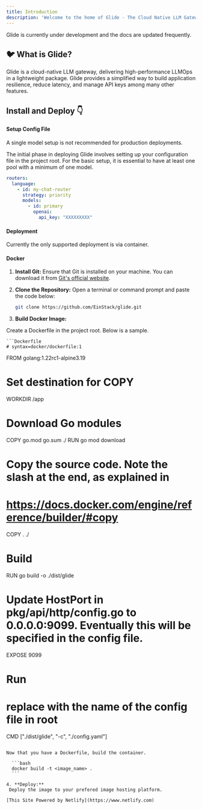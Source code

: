 ```yaml
---
title: Introduction
description: 'Welcome to the home of Glide - The Cloud Native LLM Gateway'
---
```


<Info>
  Glide is currently under development and the docs are updated frequently.
</Info>

## 🐦 What is Glide?

Glide is a cloud-native LLM gateway, delivering high-performance LLMOps in a lightweight package.
Glide provides a simplified way to build application resilience, reduce latency, and manage API keys among many other features.

## Install and Deploy 👇

#### Setup Config File

<Info>
  A single model setup is not recommended for production deployments.
</Info>

The initial phase in deploying Glide involves setting up your configuration file in the project root. For the basic setup, it is essential to have at least one pool with a minimum of one model. 
```yaml
routers:
  language:
    - id: my-chat-router
      strategy: priority
      models:
        - id: primary
          openai:
            api_key: "XXXXXXXXX"
```


#### Deployment

Currently the only supported deployment is via container.

#### Docker

1. **Install Git:**
   Ensure that Git is installed on your machine. You can download it from [Git's official website](https://git-scm.com/).

2. **Clone the Repository:**
   Open a terminal or command prompt and paste the code below:

   ```bash
   git clone https://github.com/EinStack/glide.git
   ```

3. **Build Docker Image:**

  Create a Dockerfile in the project root. Below is a sample.

    ```Dockerfile
    # syntax=docker/dockerfile:1

  FROM golang:1.22rc1-alpine3.19

  # Set destination for COPY
  WORKDIR /app

  # Download Go modules
  COPY go.mod go.sum ./
  RUN go mod download

  # Copy the source code. Note the slash at the end, as explained in
  # https://docs.docker.com/engine/reference/builder/#copy
  COPY . ./

  # Build
  RUN go build -o ./dist/glide

  # Update HostPort in pkg/api/http/config.go to 0.0.0.0:9099. Eventually this will be specified in the config file.
  EXPOSE 9099 

  # Run 
  # replace with the name of the config file in root
  CMD ["./dist/glide", "-c", "./config.yaml"] 
  ```
  
  Now that you have a Dockerfile, build the container.

    ```bash
    docker build -t <image_name> .
    ```

4. **Deploy:**
   Deploy the image to your prefered image hosting platform.

[This Site Powered by Netlify](https://www.netlify.com)
